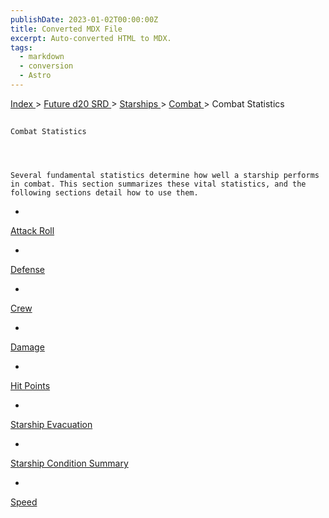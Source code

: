 ```yaml
---
publishDate: 2023-01-02T00:00:00Z
title: Converted MDX File
excerpt: Auto-converted HTML to MDX.
tags:
  - markdown
  - conversion
  - Astro
---
```







[
      Index
     ](-index)
     >
     [
      Future d20 SRD
     ](future-d20-srd-index)
     >
     [
      Starships
     ](future-d20-srd-starships-index)
     >
     [
      Combat
     ](future-d20-srd-starships-combat-index)
     > Combat Statistics
    




## 
    Combat Statistics
   



    Several fundamental statistics determine how well a starship performs in combat. This section summarizes these vital statistics, and the following sections detail how to use them.
   


- 
[
      Attack Roll
     ](future-d20-srd-starships-combat-combat-statistics-attack-roll)

- 
[
      Defense
     ](future-d20-srd-starships-combat-combat-statistics-defense)

- 
[
      Crew
     ](future-d20-srd-starships-combat-combat-statistics-crew)

- 
[
      Damage
     ](future-d20-srd-starships-combat-combat-statistics-damage)

- 
[
      Hit Points
     ](future-d20-srd-starships-combat-combat-statistics-hit-points)

- 
[
      Starship Evacuation
     ](future-d20-srd-starships-combat-combat-statistics-starship-evacuation)

- 
[
      Starship Condition Summary
     ](future-d20-srd-starships-combat-combat-statistics-starship-condition-summary)

- 
[
      Speed
     ](future-d20-srd-starships-combat-combat-statistics-speed)






